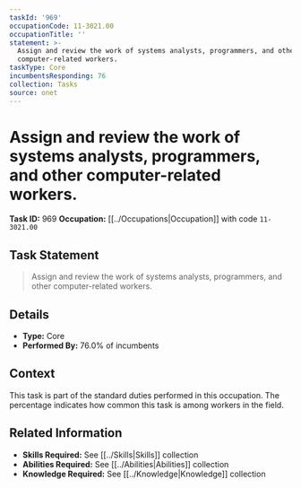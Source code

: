 ```yaml
---
taskId: '969'
occupationCode: 11-3021.00
occupationTitle: ''
statement: >-
  Assign and review the work of systems analysts, programmers, and other
  computer-related workers.
taskType: Core
incumbentsResponding: 76
collection: Tasks
source: onet
---
```

# Assign and review the work of systems analysts, programmers, and other computer-related workers.

**Task ID:** 969
**Occupation:** [[../Occupations|Occupation]] with code `11-3021.00`

## Task Statement

> Assign and review the work of systems analysts, programmers, and other computer-related workers.

## Details

- **Type:** Core
- **Performed By:** 76.0% of incumbents

## Context

This task is part of the standard duties performed in this occupation. The percentage indicates how common this task is among workers in the field.

## Related Information

- **Skills Required:** See [[../Skills|Skills]] collection
- **Abilities Required:** See [[../Abilities|Abilities]] collection
- **Knowledge Required:** See [[../Knowledge|Knowledge]] collection
